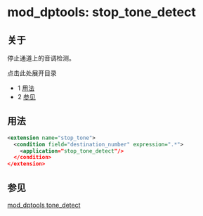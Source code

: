 # mod_dptools: stop_tone_detect 

 

## 关于

停止通道上的音调检测。

点击此处展开目录

* 1 [用法](#-freeswitch--mod_dptools-stop_tone_detect-)
* 2 [参见](#-freeswitch--mod_dptools-stop_tone_detect-)

## 用法

```xml
<extension name="stop_tone">
  <condition field="destination_number" expression=".*">
    <application="stop_tone_detect"/>
  </condition>
</extension>
```

## 参见

[mod\_dptools tone\_detect](./6586957.mdx#about)